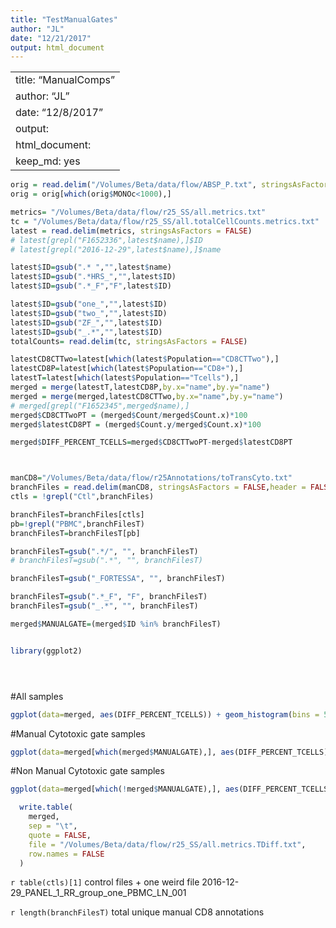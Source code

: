 ```yaml
---
title: "TestManualGates"
author: "JL"
date: "12/21/2017"
output: html_document
---
```

---
title: "ManualComps"
author: "JL"
date: "12/8/2017"
output: 
  html_document: 
    keep_md: yes
---

```r
orig = read.delim("/Volumes/Beta/data/flow/ABSP_P.txt", stringsAsFactors = FALSE)
orig = orig[which(orig$MONOc<1000),]

metrics= "/Volumes/Beta/data/flow/r25_SS/all.metrics.txt"
tc = "/Volumes/Beta/data/flow/r25_SS/all.totalCellCounts.metrics.txt"
latest = read.delim(metrics, stringsAsFactors = FALSE)
# latest[grepl("F1652336",latest$name),]$ID
# latest[grepl("2016-12-29",latest$name),]$name

latest$ID=gsub(".* ","",latest$name)
latest$ID=gsub(".*HRS_","",latest$ID)
latest$ID=gsub(".*_F","F",latest$ID)

latest$ID=gsub("one_","",latest$ID)
latest$ID=gsub("two_","",latest$ID)
latest$ID=gsub("ZF_","",latest$ID)
latest$ID=gsub("_.*","",latest$ID)
totalCounts= read.delim(tc, stringsAsFactors = FALSE)

latestCD8CTTwo=latest[which(latest$Population=="CD8CTTwo"),]
latestCD8P=latest[which(latest$Population=="CD8+"),]
latestT=latest[which(latest$Population=="Tcells"),]
merged = merge(latestT,latestCD8P,by.x="name",by.y="name")
merged = merge(merged,latestCD8CTTwo,by.x="name",by.y="name")
# merged[grepl("F1652345",merged$name),]
merged$CD8CTTwoPT = (merged$Count/merged$Count.x)*100
merged$latestCD8PT = (merged$Count.y/merged$Count.x)*100

merged$DIFF_PERCENT_TCELLS=merged$CD8CTTwoPT-merged$latestCD8PT



manCD8="/Volumes/Beta/data/flow/r25Annotations/toTransCyto.txt"
branchFiles = read.delim(manCD8, stringsAsFactors = FALSE,header = FALSE)$V1
ctls = !grepl("Ctl",branchFiles)

branchFilesT=branchFiles[ctls]
pb=!grepl("PBMC",branchFilesT)
branchFilesT=branchFilesT[pb]

branchFilesT=gsub(".*/", "", branchFilesT)
# branchFilesT=gsub(".*", "", branchFilesT)

branchFilesT=gsub("_FORTESSA", "", branchFilesT)

branchFilesT=gsub(".*_F", "F", branchFilesT)
branchFilesT=gsub("_.*", "", branchFilesT)

merged$MANUALGATE=(merged$ID %in% branchFilesT)


library(ggplot2)





```

#All samples
```r
ggplot(data=merged, aes(DIFF_PERCENT_TCELLS)) + geom_histogram(bins = 50) 


```

#Manual Cytotoxic gate samples
```r
ggplot(data=merged[which(merged$MANUALGATE),], aes(DIFF_PERCENT_TCELLS)) + geom_histogram(bins = 50) 


```

#Non Manual Cytotoxic gate samples
```r
ggplot(data=merged[which(!merged$MANUALGATE),], aes(DIFF_PERCENT_TCELLS)) + geom_histogram(bins = 50) 

  write.table(
    merged,
    sep = "\t",
    quote = FALSE,
    file = "/Volumes/Beta/data/flow/r25_SS/all.metrics.TDiff.txt",
    row.names = FALSE
  )

```








`r table(ctls)[1]`  control files + one weird file 2016-12-29_PANEL_1_RR_group_one_PBMC_LN_001


`r length(branchFilesT)` total unique manual CD8 annotations



